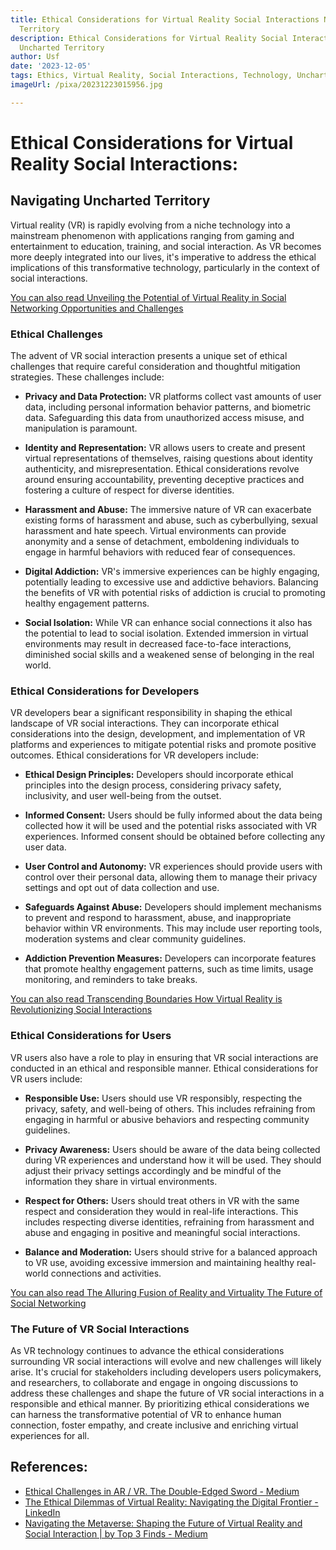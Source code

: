 ```yaml
---
title: Ethical Considerations for Virtual Reality Social Interactions Navigating Uncharted
  Territory
description: Ethical Considerations for Virtual Reality Social Interactions Navigating
  Uncharted Territory
author: Usf
date: '2023-12-05'
tags: Ethics, Virtual Reality, Social Interactions, Technology, Uncharted Territory
imageUrl: /pixa/20231223015956.jpg

---
```

# Ethical Considerations for Virtual Reality Social Interactions:
## Navigating Uncharted Territory

Virtual reality (VR) is rapidly  evolving  from a niche  technology into a mainstream phenomenon with applications ranging from gaming and entertainment  to education, training, and social interaction. As VR becomes more deeply integrated into our lives, it's imperative to address  the ethical implications of  this  transformative technology, particularly in  the context of  social interactions.

[You can also read  Unveiling the Potential of Virtual Reality in Social Networking Opportunities and  Challenges](Unveiling%20the%20Potential%20of%20Virtual%20Reality%20in%20Social%20Networking%20Opportunities%20and%20Challenges)


### Ethical  Challenges

The advent of VR social interaction presents a unique set  of ethical challenges that require careful consideration and thoughtful mitigation strategies.  These challenges include:

* **Privacy and Data Protection:** VR platforms  collect vast amounts of user  data, including  personal information behavior  patterns, and biometric data. Safeguarding  this data from unauthorized access misuse, and manipulation is paramount.

* **Identity and Representation:** VR allows  users to create and present virtual representations of  themselves, raising questions about identity authenticity, and misrepresentation. Ethical considerations revolve around ensuring accountability, preventing  deceptive practices and fostering a culture of respect for diverse identities.

* **Harassment and Abuse:** The immersive nature of VR can exacerbate existing forms of harassment and abuse, such as cyberbullying, sexual harassment and hate speech.  Virtual  environments can provide anonymity  and a sense of detachment, emboldening individuals to engage in harmful behaviors with reduced fear of consequences.

* **Digital Addiction:** VR's immersive experiences can be highly engaging, potentially leading to excessive use and addictive behaviors. Balancing the benefits of VR with potential risks of addiction is crucial to promoting healthy  engagement patterns.

* **Social Isolation:**  While VR can enhance social connections it also  has the potential to lead to social  isolation. Extended immersion in virtual environments  may result in decreased face-to-face  interactions, diminished social skills and a weakened sense of belonging  in the real world.

###  Ethical Considerations  for Developers

VR developers bear a significant responsibility in shaping the ethical  landscape of VR social interactions.  They can incorporate ethical considerations into the design,  development, and implementation of VR  platforms and experiences to mitigate potential risks and promote positive  outcomes. Ethical considerations for VR  developers include:

* **Ethical Design  Principles:** Developers should  incorporate ethical principles into the design process, considering privacy safety, inclusivity, and user well-being from the outset.

* **Informed Consent:** Users should be fully informed about  the data being collected how it will be used and the potential risks associated  with VR experiences. Informed  consent  should be obtained before collecting any user data.

* **User Control and Autonomy:**  VR experiences should provide users with control over their personal data, allowing them to manage their privacy settings and opt out of data collection and use.

*  **Safeguards Against Abuse:** Developers  should implement mechanisms to prevent and respond to harassment, abuse, and inappropriate behavior within VR environments.  This may include user reporting tools, moderation  systems and clear community  guidelines.

* **Addiction Prevention Measures:** Developers can incorporate features that  promote healthy engagement patterns, such as time limits, usage  monitoring, and reminders to take  breaks.

[You can also read Transcending Boundaries How Virtual  Reality  is Revolutionizing  Social Interactions](Transcending%20Boundaries%20How%20Virtual%20Reality%20is%20Revolutionizing%20Social%20Interactions)


### Ethical Considerations for Users

VR users also have a role to  play in ensuring that VR social interactions are conducted in an ethical and responsible manner. Ethical considerations for VR users include:

* **Responsible Use:** Users  should use VR responsibly, respecting the privacy, safety, and well-being of others. This includes refraining from engaging in harmful or abusive  behaviors and respecting  community guidelines.

*  **Privacy Awareness:** Users should be  aware of the data  being collected during VR  experiences and understand how it will be used. They should adjust their privacy settings accordingly and be mindful of the  information they share  in virtual environments.

* **Respect for Others:** Users should treat  others in VR with the same respect and consideration they would in real-life interactions. This includes respecting diverse identities, refraining from  harassment and abuse and engaging in positive and meaningful social interactions.

*  **Balance  and Moderation:** Users should strive for a balanced approach to VR use, avoiding excessive immersion  and maintaining healthy real-world connections and activities.

[You can also read The Alluring Fusion of Reality and Virtuality The Future of Social Networking](The%20Alluring%20Fusion%20of%20Reality%20and%20Virtuality%20The%20Future%20of%20Social%20Networking)


### The Future of VR Social Interactions

As VR technology continues to advance the ethical considerations surrounding VR social interactions will evolve and new challenges will likely arise. It's crucial for stakeholders including developers users policymakers, and researchers, to collaborate and engage  in ongoing discussions to address these challenges and shape the future of VR social interactions in a responsible and ethical manner. By prioritizing ethical considerations we can harness the transformative potential of VR  to enhance human  connection, foster empathy, and create inclusive and enriching virtual experiences for all.

## References:
- [Ethical Challenges in AR / VR. The Double-Edged Sword - Medium](https://medium.com/@loukatankionline/ethical-challenges-in-ar-vr-7f0d9d6bef12)
- [The Ethical Dilemmas of Virtual Reality: Navigating the Digital Frontier - LinkedIn](https://www.linkedin.com/pulse/ethical-dilemmas-virtual-reality-navigating-digital)
- [Navigating the Metaverse: Shaping the Future of Virtual Reality and Social Interaction | by Top 3 Finds - Medium](https://medium.com/@top3finds/navigating-the-metaverse-shaping-the-future-of-virtual-reality-and-social-interaction-d9e5bbae7479)
